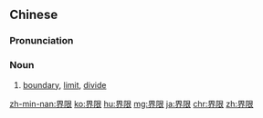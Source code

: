 ==Chinese==
{{zh-forms}}

===Pronunciation===
{{zh-pron
|m=jièxiàn
|c=gaai3 haan6
|h=pfs=n:kie-han/s:kiai-han
|mn=kài-hān
|cat=n
}}

===Noun===
{{zh-noun}}

# [[boundary]], [[limit]], [[divide]]

[[zh-min-nan:界限]]
[[ko:界限]]
[[hu:界限]]
[[mg:界限]]
[[ja:界限]]
[[chr:界限]]
[[zh:界限]]